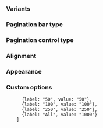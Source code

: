 
<Meta title="React Components/Pagination bar" component={IcPaginationBar} />

<Description markdown={readme} />

### Variants

<Canvas>
  <Story name="Variants">
      <IcPaginationBar totalItems="100"></IcPaginationBar>
      <IcPaginationBar totalItems="100" showItemsPerPageControl></IcPaginationBar>
      <IcPaginationBar totalItems="100" showGoToPageControl></IcPaginationBar>
  </Story>
</Canvas>

### Pagination bar type

<Canvas>
  <Story name="Pagination bar type">
      <IcPaginationBar totalItems="100" showItemsPerPageControl showGoToPageControl></IcPaginationBar>
      <IcPaginationBar totalItems="100" paginationType="data" showItemsPerPageControl showGoToPageControl></IcPaginationBar>
  </Story>
</Canvas>

### Pagination control type

<Canvas>
  <Story name="Pagination control type">
      <IcPaginationBar totalItems="100" showItemsPerPageControl showGoToPageControl></IcPaginationBar>
      <IcPaginationBar totalItems="100" paginationControl="complex" showItemsPerPageControl showGoToPageControl></IcPaginationBar>
  </Story>
</Canvas>

### Alignment

<Canvas>
  <Story name="Alignment">
      <IcPaginationBar totalItems="100" showItemsPerPageControl showGoToPageControl></IcPaginationBar>
      <IcPaginationBar totalItems="100" alignment="left" showItemsPerPageControl showGoToPageControl></IcPaginationBar>
      <IcPaginationBar totalItems="100" alignment="space-between" showItemsPerPageControl showGoToPageControl></IcPaginationBar>
  </Story>
</Canvas>

### Appearance

<Canvas>
  <Story name="Appearance">
      <IcPaginationBar totalItems="100" showItemsPerPageControl showGoToPageControl></IcPaginationBar>
      <div style={{backgroundColor: "var(--ic-architectural-black)"}}><IcPaginationBar totalItems="100" appearance="light" showItemsPerPageControl showGoToPageControl></IcPaginationBar></div>
      <div style={{backgroundColor: "var(--ic-status-info-contrast)"}}><IcPaginationBar totalItems="100" appearance="dark" showItemsPerPageControl showGoToPageControl></IcPaginationBar></div>
  </Story>
</Canvas>

### Custom options

          {label: "50", value: "50"},
          {label: "100", value: "100"},
          {label: "250", value: "250"},
          {label: "All", value: "1000"}
        ]

<Canvas>
  <Story name="Custom options">
      <IcPaginationBar totalItems="1000" itemsPerPageOptions={paginationBarOptions} showItemsPerPageControl showGoToPageControl></IcPaginationBar>
  </Story>
</Canvas>